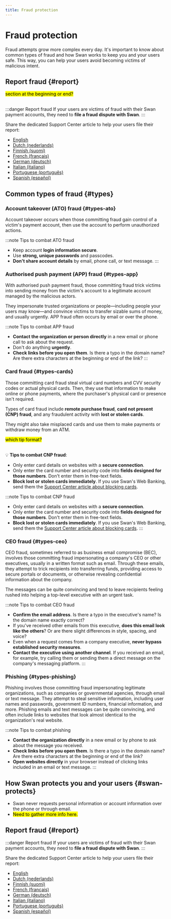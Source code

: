 ```yaml
---
title: Fraud protection
---
```


# Fraud protection

Fraud attempts grow more complex every day.
It's important to know about common types of fraud and how Swan works to keep you and your users safe.
This way, you can help your users avoid becoming victims of malicious intent.


<TrustCenter />

## Report fraud {#report}

<mark>section at the beginning or end?</mark><br /><br />

:::danger Report fraud
If your users are victims of fraud with their Swan payment accounts, they need to **file a fraud dispute with Swan**.
:::

Share the dedicated Support Center article to help your users file their report:

- [English](https://support.swan.io/hc/en-150/articles/17099978406045)
- [Dutch (nederlands)](https://support.swan.io/hc/nl/articles/17099978406045)
- [Finnish (suomi)](https://support.swan.io/hc/fi/articles/17099978406045)
- [French (français)](https://support.swan.io/hc/fr/articles/17099978406045)
- [German (deutsch)](https://support.swan.io/hc/de/articles/17099978406045)
- [Italian (italiano)](https://support.swan.io/hc/it/articles/17099978406045)
- [Portuguese (português)](https://support.swan.io/hc/pt/articles/17099978406045)
- [Spanish (español)](https://support.swan.io/hc/es/articles/17099978406045)

## Common types of fraud {#types}

### Account takeover (ATO) fraud {#types-ato}

Account takeover occurs when those committing fraud gain control of a victim's payment account, then use the account to perform unauthorized actions.

:::note Tips to combat ATO fraud
- Keep account **login information secure**.
- Use **strong, unique passwords** and passcodes.
- **Don't share account details** by email, phone call, or text message.
:::

### Authorised push payment (APP) fraud {#types-app}

With authorised push payment fraud, those committing fraud trick victims into sending money from the victim's account to a legitimate account managed by the malicious actors.

They impersonate trusted organizations or people—including people your users may know—and convince victims to transfer sizable sums of money, and usually urgently.
APP fraud often occurs by email or over the phone.

:::note Tips to combat APP fraud
- **Contact the organization or person directly** in a new email or phone call to ask about the request.
- Don't do anything **urgently**.
- **Check links before you open them**. Is there a typo in the domain name? Are there extra characters at the beginning or end of the link?
:::

### Card fraud {#types-cards}

Those committing card fraud steal virtual card numbers and CVV security codes or actual physical cards.
Then, they use that information to make online or phone payments, where the purchaser's physical card or presence isn't required.

Types of card fraud include **remote purchase fraud**, **card not present (CNP) fraud**, and any fraudulent activity with **lost or stolen cards**.

They might also take misplaced cards and use them to make payments or withdraw money from an ATM.

<mark>which tip format?</mark><br /><br />

💡 **Tips to combat CNP fraud**:

- Only enter card details on websites with a **secure connection**.
- Only enter the card number and security code into **fields designed for those numbers**. Don't enter them in free-text fields.
- **Block lost or stolen cards immediately**. If you use Swan's Web Banking, send them the [Support Center article about blocking cards](https://support.swan.io/hc/en-150/articles/18538920070045-Blocking-your-card).

:::note Tips to combat CNP fraud
- Only enter card details on websites with a **secure connection**.
- Only enter the card number and security code into **fields designed for those numbers**. Don't enter them in free-text fields.
- **Block lost or stolen cards immediately**. If you use Swan's Web Banking, send them the [Support Center article about blocking cards](https://support.swan.io/hc/en-150/articles/18538920070045-Blocking-your-card).
:::

### CEO fraud {#types-ceo}

CEO fraud, sometimes referred to as business email compromise (BEC), involves those committing fraud impersonating a company's CEO or other executives, usually in a written format such as email.
Through these emails, they attempt to trick recipients into transferring funds, providing access to secure portals or documents, or otherwise revealing confidential information about the company.

The messages can be quite convincing and tend to leave recipients feeling rushed into helping a top-level executive with an urgent task.

:::note Tips to combat CEO fraud
- **Confirm the email address**. Is there a typo in the executive's name? Is the domain name exactly correct?
- If you've received other emails from this executive, **does this email look like the others**? Or are there slight differences in style, spacing, and voice?
- Even when a request comes from a company executive, **never bypass established security measures**.
- **Contact the executive using another channel**. If you received an email, for example, try calling them or sending them a direct message on the company's messaging platform.
:::

### Phishing {#types-phishing}

Phishing involves those committing fraud impersonating legitimate organizations, such as companies or governmental agencies, through email or text message.
They attempt to steal sensitive information, including user names and passwords, government ID numbers, financial information, and more.
Phishing emails and text messages can be quite convincing, and often include links to websites that look almost identical to the organization's real website.

:::note Tips to combat phishing
- **Contact the organization directly** in a new email or by phone to ask about the message you received.
- **Check links before you open them**. Is there a typo in the domain name? Are there extra characters at the beginning or end of the link?
- **Open websites directly** in your browser instead of clicking links included in an email or text message.
:::

## How Swan protects you and your users {#swan-protects}

- Swan never requests personal information or account information over the phone or through email.
- <mark>Need to gather more info here.</mark>

## Report fraud {#report}

:::danger Report fraud
If your users are victims of fraud with their Swan payment accounts, they need to **file a fraud dispute with Swan**.
:::

Share the dedicated Support Center article to help your users file their report:

- [English](https://support.swan.io/hc/en-150/articles/17099978406045)
- [Dutch (nederlands)](https://support.swan.io/hc/nl/articles/17099978406045)
- [Finnish (suomi)](https://support.swan.io/hc/fi/articles/17099978406045)
- [French (français)](https://support.swan.io/hc/fr/articles/17099978406045)
- [German (deutsch)](https://support.swan.io/hc/de/articles/17099978406045)
- [Italian (italiano)](https://support.swan.io/hc/it/articles/17099978406045)
- [Portuguese (português)](https://support.swan.io/hc/pt/articles/17099978406045)
- [Spanish (español)](https://support.swan.io/hc/es/articles/17099978406045)